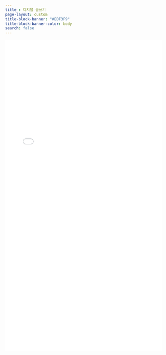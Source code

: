 ```yaml
---
title : 디지털 글쓰기
page-layout: custom
title-block-banner: "#EDF3F9"
title-block-banner-color: body
search: false
---
```


<iframe src="/app/digital-writing/" frameborder="0" style='margin:0px' data-external="1" width="100%" height="1000"></iframe>
